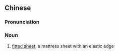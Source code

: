 {{also|床垫罩|牀墊罩}}
==Chinese==
{{zh-forms|s=床垫罩|t2=牀墊罩|type=21}}

===Pronunciation===
{{zh-pron
|m=chuángdiànzhào,er=y
|c=cong4 zin3 zaau3
|cat=n
}}

===Noun===
{{zh-noun}}

# [[fitted sheet]], a mattress sheet with an elastic edge